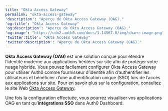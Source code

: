 ```yaml
---
title: "Okta Access Gateway"
permalink: "okta-access-gateway"
'description': "Aperçu de Okta Access Gateway (OAG)."
'og:title': "Okta Access Gateway"
'og:description': "Aperçu de Okta Access Gateway (OAG)."
'og:image': "https://cdn2.auth0.com/docs/1.14567.0/img/share-image.png"
'twitter:title': "Okta Access Gateway"
'twitter:description': "Aperçu de Okta Access Gateway (OAG)."
---
```


**Okta Access Gateway (OAG)** est une solution conçue pour étendre l’identité moderne aux applications héritées sur site afin de protéger votre nuage hybride. Vous pouvez facilement configurer Okta Access Gateway pour utiliser Auth0 comme fournisseur d’identité afin d’authentifier les utilisateurs et bénéficier d’une authentification unique (<Tooltip href="/docs/docs/fr-ca/glossary?term=single-sign-on" tip="Authentification unique (SSO)
Service qui, après qu’un utilisateur se soit connecté à une application, le connecte automatiquement à d’autres applications." cta="Voir le glossaire">SSO</Tooltip>) lors de l’accès aux applications sur site. Pour en savoir plus sur la configuration, consultez le site Web [Okta Access Gateway](https://help.okta.com/oag/en-us/content/topics/access-gateway/ag-main.htm).

Une fois la configuration effectuée, vous pourrez visualiser vos applications OAG en tant qu’**intégrations SSO** dans Auth0 Dashboard.